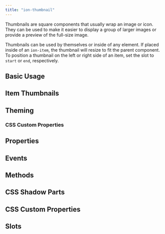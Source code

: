 ```yaml
---
title: "ion-thumbnail"
---
```



<head>
  <title>ion-thumbnail: Thumbnail App Component for Images or Icons</title>
  <meta name="description" content="What is a thumbnail image? Thumbnail app components wrap an image or icon and can be used to display a layout of images or for previews of full-size images." />
</head>


<EncapsulationPill type="shadow" />

Thumbnails are square components that usually wrap an image or icon. They can be used to make it easier to display a group of larger images or provide a preview of the full-size image.

Thumbnails can be used by themselves or inside of any element. If placed inside of an `ion-item`, the thumbnail will resize to fit the parent component. To position a thumbnail on the left or right side of an item, set the slot to `start` or `end`, respectively.

## Basic Usage


<Basic />

## Item Thumbnails


<Item />

## Theming

### CSS Custom Properties


<CSSProps />

## Properties
<Props />

## Events
<Events />

## Methods
<Methods />

## CSS Shadow Parts
<Parts />

## CSS Custom Properties
<CustomProps />

## Slots
<Slots />
